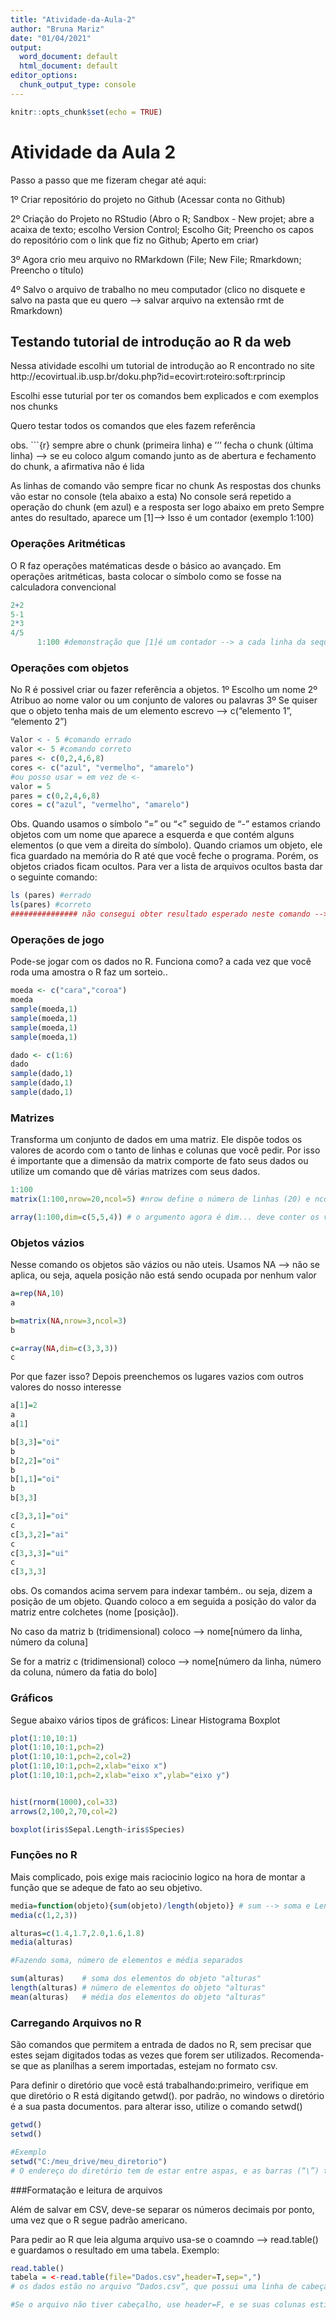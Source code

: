 ```yaml
---
title: "Atividade-da-Aula-2"
author: "Bruna Mariz"
date: "01/04/2021"
output:
  word_document: default
  html_document: default
editor_options:
  chunk_output_type: console
---
```


```r
knitr::opts_chunk$set(echo = TRUE)
```

# Atividade da Aula 2

Passo a passo que me fizeram chegar até aqui:

1º  Criar repositório do projeto no Github (Acessar conta no Github)

2º Criação do Projeto no RStudio (Abro o R; Sandbox - New projet; abre a acaixa de texto; escolho Version Control; Escolho Git; Preencho os capos do repositório com o link que fiz no Github; Aperto em criar)

3º Agora crio meu arquivo no RMarkdown
(File; New File; Rmarkdown; Preencho o título)

4º Salvo o arquivo de trabalho no meu computador
(clico no disquete e salvo na pasta que eu quero --> salvar arquivo na extensão rmt de Rmarkdown)


## Testando tutorial de introdução ao R da web 

Nessa atividade escolhi um tutorial de introdução ao R encontrado no site http://ecovirtual.ib.usp.br/doku.php?id=ecovirt:roteiro:soft:rprincip

Escolhi esse tuturial por ter os comandos bem explicados e com exemplos nos chunks

Quero testar todos os comandos que eles fazem referência

obs. ```{r} sempre abre o chunk (primeira linha) e ''' fecha o chunk (última linha) --> se eu coloco algum comando junto as de abertura e fechamento do chunk, a afirmativa não é lida 

As linhas de comando vão sempre ficar no chunk
As respostas dos chunks vão estar no console (tela abaixo a esta)
No console será repetido a operação do chunk (em azul) e a resposta ser logo abaixo em preto
Sempre antes do resultado, aparece um [1]--> Isso é um contador (exemplo 1:100)

### Operações Aritméticas
O R faz operações matématicas desde o básico ao avançado. Em operações aritméticas, basta colocar o símbolo como se fosse na calculadora convencional
```r
2+2
5-1
2*3
4/5
      1:100 #demonstração que [1]é um contador --> a cada linha da sequência de 1 a 100 aparece [número em que inicia a linha]
```
### Operações com objetos
 No R é possivel criar ou fazer referência a objetos.
 1º Escolho um nome
 2º Atribuo ao nome valor ou um conjunto de valores ou palavras
 3º Se quiser que o objeto tenha mais de um elemento escrevo --> c("elemento 1", "elemento 2")
```r
Valor < - 5 #comando errado
valor <- 5 #comando correto
pares <- c(0,2,4,6,8)
cores <- c("azul", "vermelho", "amarelo")
#ou posso usar = em vez de <-
valor = 5
pares = c(0,2,4,6,8)
cores = c("azul", "vermelho", "amarelo")
```
Obs. Quando usamos o símbolo “=” ou “<” seguido de “-” estamos criando objetos com um nome que aparece a esquerda e que contém alguns elementos (o que vem a direita do símbolo). Quando criamos um objeto, ele fica guardado na memória do R até que você feche o programa. Porém, os objetos criados ficam ocultos. Para ver a lista de arquivos ocultos basta dar o seguinte comando:
```r
ls (pares) #errado
ls(pares) #correto 
############### não consegui obter resultado esperado neste comando --> aparece várias afirmações quando coloco valor entre parenteses e inválido quando coloco pares
```
### Operações de jogo
Pode-se jogar com os dados no R. Funciona como? a cada vez que você roda uma amostra o R faz um sorteio..
```r
moeda <- c("cara","coroa")
moeda
sample(moeda,1)
sample(moeda,1)
sample(moeda,1)
sample(moeda,1)
```
```r
dado <- c(1:6)
dado
sample(dado,1)
sample(dado,1)
sample(dado,1)
```

### Matrizes
Transforma um conjunto de dados em uma matriz.
Ele dispõe todos os valores de acordo com o tanto de linhas e colunas que você pedir. Por isso é importante que a dimensão da matrix comporte de fato seus dados ou utilize um comando que dê várias matrizes com seus dados.
```r
1:100
matrix(1:100,nrow=20,ncol=5) #nrow define o número de linhas (20) e ncol o de colunas (5)
```

```r
array(1:100,dim=c(5,5,4)) # o argumento agora é dim... deve conter os valores de cada dimensão c('linha', 'colunas', 'matriz')--> O resultado aparece como fatias de um bolo, onde cada camada é uma matriz
```
### Objetos vázios
Nesse comando os objetos são vázios ou não uteis. Usamos NA --> não se aplica, ou seja, aquela posição não está sendo ocupada por nenhum valor
```r
a=rep(NA,10)
a

b=matrix(NA,nrow=3,ncol=3)
b

c=array(NA,dim=c(3,3,3))
c
```
Por que fazer isso?
Depois preenchemos os lugares vazios com outros valores do nosso interesse
```r
a[1]=2
a
a[1]

b[3,3]="oi"
b
b[2,2]="oi"
b
b[1,1]="oi"
b
b[3,3]

c[3,3,1]="oi"
c
c[3,3,2]="ai"
c
c[3,3,3]="ui"
c
c[3,3,3]
```
obs. Os comandos acima servem para indexar também.. ou seja, dizem a posição de um objeto. 
Quando coloco a em seguida a posição do valor da matriz entre colchetes  (nome [posição]). 

No caso da matriz b (tridimensional) coloco --> nome[número da linha, número da coluna]

Se for a matriz c (tridimensional) coloco --> nome[número da linha, número da coluna, número da fatia do bolo]



### Gráficos
Segue abaixo vários tipos de gráficos: 
Linear
Histograma
Boxplot

```r
plot(1:10,10:1)
plot(1:10,10:1,pch=2)
plot(1:10,10:1,pch=2,col=2)
plot(1:10,10:1,pch=2,xlab="eixo x")
plot(1:10,10:1,pch=2,xlab="eixo x",ylab="eixo y")


hist(rnorm(1000),col=33)
arrows(2,100,2,70,col=2)

boxplot(iris$Sepal.Length~iris$Species)
```

### Funções no R
Mais complicado, pois exige mais raciocinio logico na hora de montar a função que se adeque de fato ao seu objetivo.
```r
media=function(objeto){sum(objeto)/length(objeto)} # sum --> soma e Length --> quantidade
media(c(1,2,3))

alturas=c(1.4,1.7,2.0,1.6,1.8)
media(alturas)  

#Fazendo soma, número de elementos e média separados

sum(alturas)    # soma dos elementos do objeto "alturas"
length(alturas) # número de elementos do objeto "alturas"
mean(alturas)   # média dos elementos do objeto "alturas"

```

### Carregando Arquivos no R
São comandos que permitem a entrada de dados no R, sem precisar que estes sejam digitados todas as vezes que forem ser utilizados.
Recomenda-se que as planilhas a serem importadas, estejam no formato csv. 

Para definir o diretório que você está trabalhando:primeiro, verifique em que diretório o R está digitando getwd(). por padrão, no windows o diretório é a sua pasta documentos. para alterar isso, utilize o comando setwd()
```r
getwd()
setwd()

#Exemplo
setwd("C:/meu_drive/meu_diretorio") 
# O endereço do diretório tem de estar entre aspas, e as barras (“\”) tem de ser trocadas por barras invertidas(“/”). Após usar o comando acima, confira se funcionou usando o getwd(). você também pode alterar o diretório utilizando o menu Arquivo → Mudar dir
```

###Formatação e leitura de arquivos

Além de salvar em CSV, deve-se separar os números decimais por ponto, uma vez que o R segue padrão americano.

Para pedir ao R que leia alguma arquivo usa-se o coamndo --> read.table() e guardamos o resultado em uma tabela.
Exemplo:
```r
read.table()
tabela = <-read.table(file="Dados.csv",header=T,sep=",") 
# os dados estão no arquivo “Dados.csv”, que possui uma linha de cabeçalho com o nome das minhas colunas (“header=T”), e que minhas colunas são separadas por vígulas (sep=“,”). 

#Se o arquivo não tiver cabeçalho, use header=F, e se suas colunas estiverem separador por outro símbolo, por exemplo ponto-e-vírgula, coloque o símbolo dentro das aspas do parâmetro sep (sep=“;”).
```
